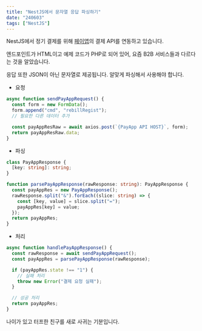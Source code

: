 ```yaml
---
title: "NestJS에서 문자열 응답 파싱하기"
date: "240603"
tags: ["NestJS"]
---
```


NestJS에서 정기 결제를 위해 [페이앱](https://payapp.kr/dev_center/dev_center01.html)의 결제 API를 연동하고 있습니다.

엔드포인트가 HTML이고 예제 코드가 PHP로 되어 있어, 요즘 B2B 서비스들과 다르다는 것을 알았습니다.

응답 또한 JSON이 아닌 문자열로 제공됩니다. 알맞게 파싱해서 사용해야 합니다.

- 요청

```typescript
async function sendPayAppRequest() {
  const form = new FormData();
  form.append("cmd", "rebillRegist");
  // 필요한 다른 데이터 추가

  const payAppResRaw = await axios.post(`{PayApp API HOST}`, form);
  return payAppResRaw.data;
}
```

- 파싱

```typescript
class PayAppResponse {
  [key: string]: string;
}

function parsePayAppResponse(rawResponse: string): PayAppResponse {
  const payAppRes = new PayAppResponse();
  rawResponse.split("&").forEach((slice: string) => {
    const [key, value] = slice.split("=");
    payAppRes[key] = value;
  });
  return payAppRes;
}
```

- 처리

```typescript
async function handlePayAppResponse() {
  const rawResponse = await sendPayAppRequest();
  const payAppRes = parsePayAppResponse(rawResponse);

  if (payAppRes.state !== "1") {
    // 실패 처리
    throw new Error("결제 요청 실패");
  }

  // 성공 처리
  return payAppRes;
}
```

나이가 있고 터프한 친구를 새로 사귀는 기분입니다.
